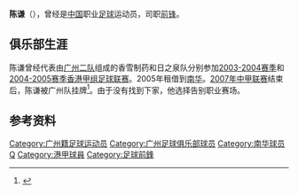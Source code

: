 {{Football player infobox
| playername = 陈谦
| fullname = 陈谦
| englishfullname = Chen Qian
| countryofbirth = {{CHN}}
| cityofbirth = [[广东|广东]][[广州|广州]]
| dateofbirth = {{birth date and age|1983|1|17}}
| height = {{height|m=1.85}}
| position = [[前锋_(足球)|前锋]]
| currentclub = {{tsl|en|MP United|MP United}}
| clubnumber = 
| youthyears = 
| youthclubs = [[广州足球俱乐部|广州]]
| years = 2003-04<br>2004-05<br>2005-06<br>2006-07<br>2014-
| clubs = 香雪制药<br>[[廣東日之泉|廣東日之泉]]<br>[[南华足球队|南华]]<br>[[广州足球俱乐部|广州医药]]<br>{{tsl|en|MP United|MP United}}
| caps(goals) = 18 {{0}}(7) <br> 20 {{0}}(4) <br> 20 {{0}}(2) <br> {{0}}8 {{0}}(0) <br> 0 {{0}}(0)
| nationalyears = 2014-
| nationalteam = [[北馬里亞納群島足球代表隊|北馬里亞納群島]]
| nationalcaps(goals) = 0 (0)
| pcupdate =  |
| ntupdate =   |
|}}
'''陈谦'''（{{bd|1983年|1月17日|catIdx=C}}），曾经是[[中国|中国]]职业[[足球|足球]]运动员，司职[[前锋_(足球)|前锋]]。

==俱乐部生涯==
陈谦曾经代表由[[广州足球俱乐部|广州二队]]组成的香雪制药和日之泉队分别参加[[2003年－04年香港甲组足球联赛|2003-2004赛季]]和[[2004年－05年香港甲组足球联赛|2004-2005赛季]][[香港甲组足球联赛|香港甲组足球联赛]]。2005年租借到[[南华足球队|南华]]。[[2007年中国足球甲级联赛|2007年中甲联赛]]结束后，陈谦被广州队挂牌<ref>{{Cite web |url=http://sports.sohu.com/20080102/n254421375.shtml |title=广州医药18名挂牌球员一览 |accessdate=2010-01-26 |archive-date=2010-06-01 |archive-url=https://web.archive.org/web/20100601171910/http://sports.sohu.com/20080102/n254421375.shtml |dead-url=no }}</ref>。由于没有找到下家，他选择告别职业赛场。

==参考资料==
{{Reflist}}

{{2004年广州日之泉名单}}
{{DEFAULTSORT:CHEN Qian}}
[[Category:广州籍足球运动员|Category:广州籍足球运动员]]
[[Category:广州足球俱乐部球员|Category:广州足球俱乐部球员]]
[[Category:南华球员|Category:南华球员]]
[[Category:陈姓|Q]]
[[Category:港甲球員|Category:港甲球員]]
[[Category:足球前鋒|Category:足球前鋒]]